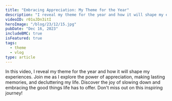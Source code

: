 ```yaml
---
title: "Embracing Appreciation: My Theme for the Year"
description: "I reveal my theme for the year and how it will shape my experiences. Join me as I explore the power of appreciation, making lasting memories, and decluttering my life."
videoID: r01uJDn3itI
heroImage: "/blog/23/12/15.jpg"
pubDate: "Dec 16, 2023"
includeBMC: true
isFeatured: true
tags:
  - theme
  - vlog
type: article
---
```



In this video, I reveal my theme for the year and how it will shape my experiences. Join me as I explore the power of appreciation, making lasting memories, and decluttering my life. Discover the joy of slowing down and embracing the good things life has to offer. Don't miss out on this inspiring journey!

<YouTube id={frontmatter.videoID} />